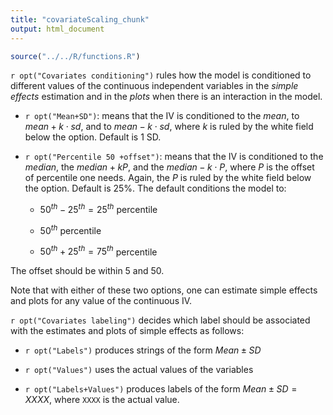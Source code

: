 ```yaml
---
title: "covariateScaling_chunk"
output: html_document
---
```


```r
source("../../R/functions.R")
```



`r opt("Covariates conditioning")` rules how the model is conditioned to different values of the continuous independent variables in the _simple effects_ estimation and in the _plots_ when there is an interaction in the model.

* `r opt("Mean+SD")`: means that the IV is conditioned to the $mean$,  to $mean+k \cdot sd$, and to  $mean-k\cdot sd$, where $k$ is ruled by the white field below the option. Default is 1 SD.

* `r opt("Percentile 50 +offset")`: means that the IV is conditioned to the $median$, the  $median+k P$, and the $median-k\cdot P$, where $P$ is the offset of percentile one needs. Again, the $P$ is ruled by the white field below the option. Default is 25%. The default conditions the model to: 

    + $50^{th}-25^{th}=25^{th}$ percentile
    
    + $50^{th}$ percentile 
    
    + $50^{th}+25^{th}=75^{th}$ percentile 

The offset should be within 5 and 50.

Note that with either of these two options, one can estimate simple effects and plots for any value of the continuous IV.

`r opt("Covariates labeling")` decides which label should be associated with the estimates and plots of simple effects as follows:

* `r opt("Labels")` produces strings of the form $Mean \pm SD$

* `r opt("Values")` uses the actual values of the variables

* `r opt("Labels+Values")` produces labels of the form $Mean \pm SD=XXXX$, where `XXXX` is the actual value.

